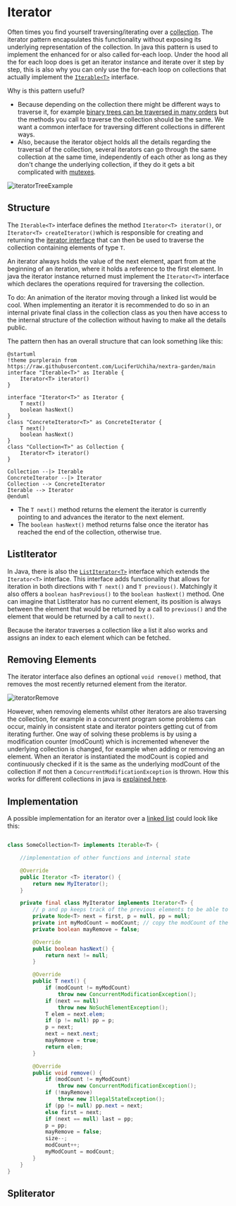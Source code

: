 
# Iterator

Often times you find yourself traversing/iterating over a [collection](../algorithmsDataStructures/collections). The iterator pattern encapsulates this functionality without exposing its underlying representation of the collection. In java this pattern is used to implement the enhanced for or also called for-each loop. Under the hood all the for each loop does is get an iterator instance and iterate over it step by step, this is also why you can only use the for-each loop on collections that actually implement the [`Iterable<T>`](https://docs.oracle.com/javase/8/docs/api/java/lang/Iterable.html) interface.

Why is this pattern useful?

 - Because depending on the collection there might be different ways to traverse it, for example [binary trees can be traversed in many orders](../algorithmsDataStructures/trees/binaryTrees#traversal-orders) but the methods you call to traverse the collection should be the same. We want a common interface for traversing different collections in different ways.
 - Also, because the iterator object holds all the details regarding the traversal of the collection, several iterators can go through the same collection at the same time, independently of each other as long as they don't change the underlying collection, if they do it gets a bit complicated with [mutexes](../concurrentProgramming/locking#locks).

![iteratorTreeExample](/compSci/iteratorTreeExample.png)

## Structure

The `Iterable<T>` interface defines the method `Iterator<T> iterator()`, or `Iterator<T> createIterator()`which is responsible for creating and returning the [iterator interface](https://docs.oracle.com/javase/8/docs/api/java/util/Iterator.html) that can then be used to traverse the collection containing elements of type `T`.

An iterator always holds the value of the next element, apart from at the beginning of an iteration, where it holds a reference to the first element. In java the iterator instance returned must implement the `Iterator<T>` interface which declares the operations required for traversing the collection.

<Callout type="todo">
    To do: An animation of the iterator moving through a linked list would be cool.
</Callout>

<Callout type="info">
    When implementing an iterator it is recommended to do so in an internal private final class in the collection class as you then have access to the internal structure of the collection without having to make all the details public.
</Callout>

The pattern then has an overall structure that can look something like this:

```plantuml
@startuml
!theme purplerain from https://raw.githubusercontent.com/LuciferUchiha/nextra-garden/main
interface "Iterable<T>" as Iterable {
    Iterator<T> iterator()
}

interface "Iterator<T>" as Iterator {
    T next()
    boolean hasNext()
}
class "ConcreteIterator<T>" as ConcreteIterator {
    T next()
    boolean hasNext()
}
class "Collection<T>" as Collection {
    Iterator<T> iterator()
}

Collection --|> Iterable
ConcreteIterator --|> Iterator
Collection --> ConcreteIterator
Iterable --> Iterator
@enduml
```

 - The `T next()` method returns the element the iterator is currently pointing to and advances the iterator to the next element.
 - The `boolean hasNext()` method returns false once the iterator has reached the end of the collection, otherwise true.

## ListIterator

In Java, there is also the [`ListIterator<T>`](https://docs.oracle.com/javase/8/docs/api/java/util/ListIterator.html) interface which extends the `Iterator<T>` interface. This interface adds functionality that allows for iteration in both directions with `T next()` and `T previous()`. Matchingly it also offers a `boolean hasPrevious()` to the `boolean hasNext()` method. One can imagine that ListIterator has no current element, its position is always between the element that would be returned by a call to `previous()` and the element that would be returned by a call to `next()`.

Because the iterator traverses a collection like a list it also works and assigns an index to each element which can be fetched.

## Removing Elements

The iterator interface also defines an optional `void remove()` method, that removes the most recently returned element from the iterator.

![iteratorRemove](/compSci/iteratorRemove.png)

However, when removing elements whilst other iterators are also traversing the collection, for example in a concurrent program some problems can occur, mainly in consistent state and iterator pointers getting cut of from iterating further. One way of solving these problems is by using a modification counter (modCount) which is incremented whenever the underlying collection is changed, for example when adding or removing an element. When an iterator is instantiated the modCount is copied and continuously checked if it is the same as the underlying modCount of the collection if not then a `ConcurrentModificationException` is thrown. How this works for different collections in java is [explained here](https://stackoverflow.com/a/5847949/10994912).

## Implementation

A possible implementation for an iterator over a [linked list](../algorithmsDataStructures/linkedLists) could look like this:

```java

class SomeCollection<T> implements Iterable<T> {

    //implementation of other functions and internal state

    @Override
    public Iterator <T> iterator() {
        return new MyIterator();
    }

    private final class MyIterator implements Iterator<T> {
        // p and pp keeps track of the previous elements to be able to remove
        private Node<T> next = first, p = null, pp = null;
        private int myModCount = modCount; // copy the modCount of the collection
        private boolean mayRemove = false;

        @Override
        public boolean hasNext() {
            return next != null;
        }

        @Override
        public T next() {
            if (modCount != myModCount)
                throw new ConcurrentModificationException();
            if (next == null)
                throw new NoSuchElementException();
            T elem = next.elem;
            if (p != null) pp = p;
            p = next;
            next = next.next;
            mayRemove = true;
            return elem;
        }

        @Override
        public void remove() {
            if (modCount != myModCount)
                throw new ConcurrentModificationException();
            if (!mayRemove)
                throw new IllegalStateException();
            if (pp != null) pp.next = next;
            else first = next;
            if (next == null) last = pp;
            p = pp;
            mayRemove = false;
            size--;
            modCount++;
            myModCount = modCount;
        }
    }
}
```

## Spliterator
